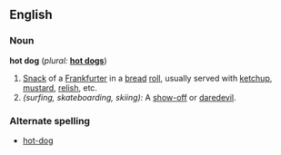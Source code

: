 ==English==

===Noun===
'''hot dog'''  (''plural:'' '''[[hot dogs]]''')
# [[Snack]] of a [[Frankfurter]] in a [[bread]] [[roll]], usually served with  [[ketchup]], [[mustard]], [[relish]], etc.
# ''(surfing, skateboarding, skiing):'' A [[show-off]] or [[daredevil]].
===Alternate spelling===
*[[hot-dog]]